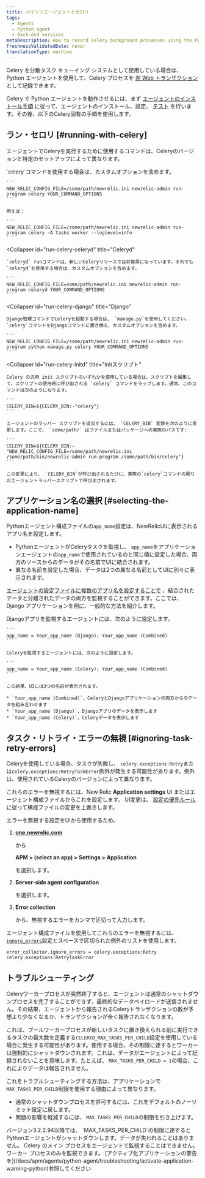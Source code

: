 ```yaml
---
title: パイソンエージェントとセロリ
tags:
  - Agents
  - Python agent
  - Back-end services
metaDescription: How to record Celery background processes using the Python agent.
freshnessValidatedDate: never
translationType: machine
---
```


Celery を分散タスク キューイング システムとして使用している場合は、Python エージェントを使用して、Celery プロセスを [非 Web トランザクション](/docs/apm/transactions/intro-transactions/monitor-background-processes-other-non-web-transactions)として記録できます。

Celery で Python エージェントを動作させるには、まず [エージェントのインストール手順](/docs/agents/python-agent/installation-and-configuration/python-agent-installation) に従って、エージェントのインストール、設定、 [テスト](/docs/agents/python-agent/installation-and-configuration/testing-python-agent) を行います。その後、以下のCelery固有の手順を使用します。

## ラン・セロリ [#running-with-celery]

エージェントでCeleryを実行するために使用するコマンドは、Celeryのバージョンと特定のセットアップによって異なります。

<CollapserGroup>
  <Collapser
    id="run-celery-celery"
    title="セロリ"
  >
    `celery`コマンドを使用する場合は、カスタムオプションを含めます。

    ```
    NEW_RELIC_CONFIG_FILE=/some/path/newrelic.ini newrelic-admin run-program celery YOUR_COMMAND_OPTIONS
    ```

    例えば：

    ```
    NEW_RELIC_CONFIG_FILE=/some/path/newrelic.ini newrelic-admin run-program celery -A tasks worker --loglevel=info
    ```
  </Collapser>

  <Collapser
    id="run-celery-celeryd"
    title="Celeryd"
  >
    `celeryd` runコマンドは、新しいCeleryリリースでは非推奨になっています。それでも`celeryd`を使用する場合は、カスタムオプションを含めます。

    ```
    NEW_RELIC_CONFIG_FILE=some/path/newrelic.ini newrelic-admin run-program celeryd YOUR_COMMAND_OPTIONS
    ```
  </Collapser>

  <Collapser
    id="run-celery-django"
    title="Django"
  >
    Django管理コマンドでCeleryを起動する場合は、 `manage.py`を使用してください。 `celery`コマンドをDjangoコマンドに置き換え、カスタムオプションを含めます。

    ```
    NEW_RELIC_CONFIG_FILE=/some/path/newrelic.ini newrelic-admin run-program python manage.py celery YOUR_COMMAND_OPTIONS
    ```
  </Collapser>

  <Collapser
    id="run-celery-initd"
    title="Initスクリプト"
  >
    Celery の汎用 init スクリプトのいずれかを使用している場合は、スクリプトを編集して、スクリプトの使用時に呼び出される `celery` コマンドをラップします。通常、このコマンドは次のようになります。

    ```
    CELERY_BIN=${CELERY_BIN:-"celery"}
    ```

    エージェントのラッパー スクリプトを追加するには、 `CELERY_BIN` 変数を次のように変更します。ここで、 `some/path/` はファイルまたはパッケージへの実際のパスです:

    ```
    CELERY_BIN=${CELERY_BIN:-"NEW_RELIC_CONFIG_FILE=/some/path/newrelic.ini /some/path/bin/newrelic-admin run-program /some/path/bin/celery"}
    ```

    この変更により、 `CELERY_BIN`が呼び出されるたびに、実際の`celery`コマンドの周りのエージェントラッパースクリプトで呼び出されます。
  </Collapser>
</CollapserGroup>

## アプリケーション名の選択 [#selecting-the-application-name]

Pythonエージェント構成ファイルの`app_name`設定は、NewRelicUIに表示されるアプリ名を設定します。

* PythonエージェントがCeleryタスクを監視し、 `app_name`をアプリケーションエージェントの`app_name`で使用されているのと同じ値に設定した場合、両方のソースからのデータがその名前でUIに結合されます。
* 異なる名前を設定した場合、データは2つの異なる名前としてUIに別々に表示されます。

[エージェントの設定ファイルに複数のアプリ名を設定することで](/docs/agents/manage-apm-agents/app-naming/use-multiple-names-app) 、結合されたデータと分離されたデータの両方を監視することができます。ここでは、Django アプリケーションを例に、一般的な方法を紹介します。

<CollapserGroup>
  <Collapser
    id="multiple-app-names"
    title="複数のアプリケーション名の使用"
  >
    Djangoアプリを監視するエージェントには、次のように設定します。

    ```
    app_name = Your_app_name (Django); Your_app_name (Combined)
    ```

    Celeryを監視するエージェントには、次のように設定します。

    ```
    app_name = Your_app_name (Celery); Your_app_name (Combined)
    ```

    この結果、UIには3つの名前が表示されます。

    * `Your_app_name (Combined)`、CeleryとDjangoアプリケーションの両方からのデータを組み合わせます
    * `Your_app_name (Django)`、Djangoアプリのデータを表示します
    * `Your_app_name (Celery)`、Celeryデータを表示します
  </Collapser>
</CollapserGroup>

## タスク・リトライ・エラーの無視 [#ignoring-task-retry-errors]

Celeryを使用している場合、タスクが失敗し、 `celery.exceptions:Retry`または`celery.exceptions:RetryTaskError`例外が発生する可能性があります。例外は、使用されているCeleryのバージョンによって異なります。

これらのエラーを無視するには、New Relic <DNT>**Application settings**</DNT> UI またはエージェント構成ファイルからこれを設定します。 UI変更は、 [設定の優先ルール](/docs/agents/python-agent/installation-configuration/python-agent-configuration#options)に従って構成ファイルの変更を上書きします。

エラーを無視する設定をUIから使用するため。

1. <DNT>**[one.newrelic.com](https://one.newrelic.com/all-capabilities)**</DNT>

   から

   <DNT>**APM > (select an app) > Settings > Application**</DNT>

   を選択します。

2. <DNT>**Server-side agent configuration**</DNT>

   を選択します。

3. <DNT>**Error collection**</DNT>

   から、無視するエラーをカンマで区切って入力します。

エージェント構成ファイルを使用してこれらのエラーを無視するには、 [`ignore_errors`](/docs/agents/python-agent/installation-configuration/python-agent-configuration#error-ignore)設定とスペースで区切られた例外のリストを使用します。

```
error_collector.ignore_errors = celery.exceptions:Retry celery.exceptions:RetryTaskError
```

## トラブルシューティング

Celeryワーカープロセスが突然終了すると、エージェントは通常のシャットダウンプロセスを完了することができず、最終的なデータペイロードが送信されません。その結果、エージェントから報告されるCeleryトランザクションの数が予想より少なくなるか、トランザクションが全く報告されなくなります。

これは、プールワーカープロセスが新しいタスクに置き換えられる前に実行できるタスクの最大数を定義する`CELERYD_MAX_TASKS_PER_CHILD`設定を使用している場合に発生する可能性があります。使用する場合、その制限に達するとワーカーは強制的にシャットダウンされます。これは、データがエージェントによって記録されないことを意味します。たとえば、 `MAX_TASKS_PER_CHILD = 1`の場合、これによりデータは報告されません。

これをトラブルシューティングする方法は、アプリケーションで`MAX_TASKS_PER_CHILD`制限を使用する理由によって異なります。

* 通常のシャットダウンプロセスを許可するには、これをデフォルトのノーリミット設定に戻します。
* 問題の影響を軽減するには、 `MAX_TASKS_PER_CHILD`の制限を引き上げます。

<Callout variant="important">
  バージョン3.2.2.94以降では、 `MAX_TASKS_PER_CHILD`の制限に達するとPythonエージェントがシャットダウンします。データが失われることはありません。
</Callout>

<Callout variant="important">
  Celery のメイン プロセスをエージェントで監視することはできません。ワーカー プロセスのみを監視できます。 [アクティブ化アプリケーションの警告を](/docs/apm/agents/python-agent/troubleshooting/activate-application-warning-python)参照してください
</Callout>
